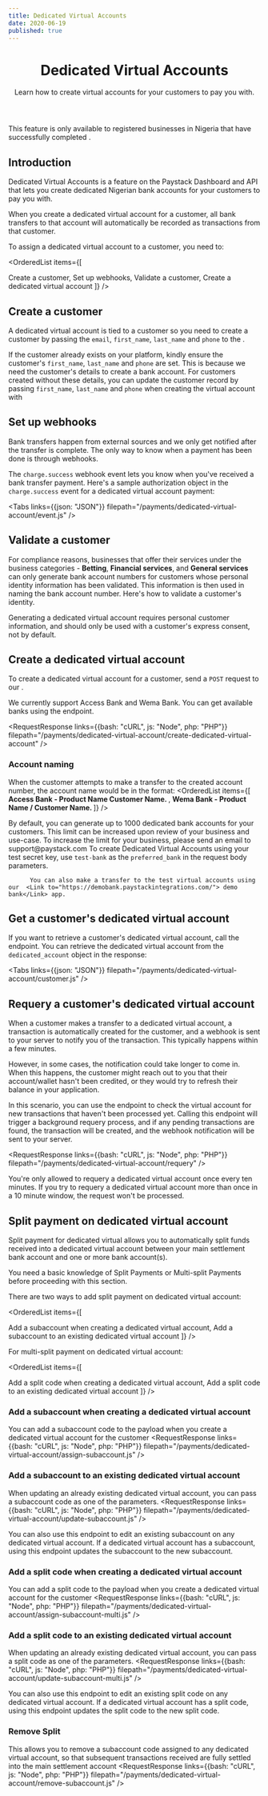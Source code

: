 ```yaml
---
title: Dedicated Virtual Accounts
date: 2020-06-19
published: true
---
```


<header>
	<h1>Dedicated Virtual Accounts</h1>
  <p>Learn how to create virtual accounts for your customers to pay you with.</p>
</header>

<Callout type="info" title="Feature Availability">
  This feature is only available to registered businesses in Nigeria that have successfully completed <ExternalLink title="the go-live process" link="https://support.paystack.com/hc/en-us/articles/360009881220-How-do-I-activate-my-Paystack-Registered-Business-" />.
</Callout>


## Introduction
Dedicated Virtual Accounts is a feature on the Paystack Dashboard and API that lets you create dedicated Nigerian bank accounts for your customers to pay you with.

When you create a dedicated virtual account for a customer, all bank transfers to that account will automatically be recorded as transactions from that customer. 

To assign a dedicated virtual account to a customer, you need to:

<OrderedList items={[
  <Link to="/payments/dedicated-virtual-accounts#create-a-customer">Create a customer</Link>,
  <Link to="/payments/dedicated-virtual-accounts#set-up-webhooks">Set up webhooks</Link>,
  <Link to="/payments/dedicated-virtual-accounts#validate-a-customer">Validate a customer</Link>,
  <Link to="/payments/dedicated-virtual-accounts#create-a-dedicated-virtual-account">Create a dedicated virtual account</Link>
]}
/>

## Create a customer
A dedicated virtual account is tied to a customer so you need to create a customer by passing the <code>email</code>, <code>first_name</code>, <code>last_name</code> and <code>phone</code> to the <ApiLink title="Create customer" path="customer-create" />.

If the customer already exists on your platform, kindly ensure the customer's <code>first_name</code>, <code>last_name</code> and <code>phone</code> are set. This is because we need the customer's details to create a bank account. For customers created without these details, you can update the customer record by passing  <code>first_name</code>, <code>last_name</code> and <code>phone</code>  when creating the virtual account with   <ApiLink title="Create Dedicated Virtual Account" path="dedicated-virtual-account-create" />

## Set up webhooks
Bank transfers happen from external sources and we only get notified after the transfer is complete. The only way to know when a payment has been done is <Link to="/payments/webhooks">through webhooks</Link>. 

The `charge.success` webhook event lets you know when you've received a bank transfer payment.
Here's a sample authorization object in the `charge.success` event for a dedicated virtual account payment: 

<Tabs links={{json: "JSON"}} filepath="/payments/dedicated-virtual-account/event.js" />

## Validate a customer
For compliance reasons, businesses that offer their services under the business categories - **Betting**, **Financial services**, and **General services** can only generate bank account numbers for customers whose personal identity information has been validated. This information is then used in naming the bank account number. Here's how to   <Link to="/identity-verification/validate-customer" >validate a customer's identity.</Link>

<Callout type="warning" title="Get Customer's Consent">
Generating a dedicated virtual account requires personal customer information, and should only be used with a customer's express consent, not by default.
</Callout>

## Create a dedicated virtual account
To create a dedicated virtual account for a customer, send a `POST` request to our <ApiLink title="Create Dedicated Virtual Account" path="dedicated-virtual-account-create" />.

<Callout type="info" title="Supported banks">
  We currently support Access Bank and Wema Bank. You can get available banks using the <ApiLink title="Fetch Providers" path="dedicated-virtual-account-providers" /> endpoint.
</Callout>

<RequestResponse links={{bash: "cURL", js: "Node", php: "PHP"}} filepath="/payments/dedicated-virtual-account/create-dedicated-virtual-account" />

### Account naming
When the customer attempts to make a transfer to the created account number, the account name would be in the format: <strong></strong>
  <OrderedList items={[
    <span> <strong>Access Bank - Product Name Customer Name. </strong> </span>,
    <span> <strong>Wema Bank - Product Name / Customer Name. </strong></span>
  ]} />

<Callout type="info" title="Account Limit">
  By default, you can generate up to 1000 dedicated bank accounts for your customers. This limit can be increased upon review of your business and use-case. To increase the limit for your business, please send an email to support@paystack.com
</Callout>


  <Callout type="info" title="Testing Dedicated Virtual Accounts">
          To create Dedicated Virtual Accounts using your test secret key, use <code>test-bank</code> as the <code>preferred_bank</code> in the request body parameters.
          
          You can also make a transfer to the test virtual accounts using our  <Link to="https://demobank.paystackintegrations.com/"> demo bank</Link> app.
  </Callout>


## Get a customer's dedicated virtual account
If you want to retrieve a customer's dedicated virtual account, call the <ApiLink title="Fetch Customer" path="customer-fetch" /> endpoint. You can retrieve the dedicated virtual account from the `dedicated_account` object in the response:

<Tabs links={{json: "JSON"}} filepath="/payments/dedicated-virtual-account/customer.js" />





## Requery a customer's dedicated virtual account
When a customer makes a transfer to a dedicated virtual account, a transaction is automatically created for the customer, and a webhook is sent to your server to notify you of the transaction. This typically happens within a few minutes. 

However, in some cases, the notification could take longer to come in. When this happens, the customer might reach out to you that their account/wallet hasn't been credited, or they would try to refresh their balance in your application.

In this scenario, you can use the  <ApiLink title="Requery Dedicated Virtual Account" path="dedicated-virtual-account-requery" />  endpoint to check the virtual account for new transactions that haven't been processed yet. Calling this endpoint will trigger a background requery process, and if any pending transactions are found, the transaction will be created, and the webhook notification will be sent to your server.
 
<RequestResponse links={{bash: "cURL", js: "Node", php: "PHP"}} filepath="/payments/dedicated-virtual-account/requery" />

<Callout type="warning" title="Rate Limit">
  You're only allowed to requery a dedicated virtual account once every ten minutes. If you try to requery a dedicated virtual account more than once in a 10 minute window, the request won't be processed.
</Callout>




## Split payment on dedicated virtual account
Split payment for dedicated virtual allows you to automatically split funds received into a dedicated virtual account between your main settlement bank account and one or more bank account(s). 

<Callout type="info" title="Prerequisite">
  You need a basic knowledge of <Link to="/payments/split-payments">Split Payments</Link> or <Link to="/payments/multi-split-payments">Multi-split Payments</Link> before proceeding with this section.
</Callout>

There are two ways to add split payment on dedicated virtual account:

<OrderedList items={[
  <Link to="/payments/dedicated-virtual-accounts#add-a-subaccount-when-creating-a-dedicated-virtual-account">Add a subaccount when creating a dedicated virtual account</Link>,
  <Link to="/payments/dedicated-virtual-accounts#add-a-subaccount-to-an-existing-dedicated-virtual-account">Add a subaccount to an existing dedicated virtual account</Link>
]}
/>

For multi-split payment on dedicated virtual account:

<OrderedList items={[
  <Link to="/payments/dedicated-virtual-accounts#add-a-split-code-when-creating-a-dedicated-virtual-account">Add a split code when creating a dedicated virtual account</Link>,
  <Link to="/payments/dedicated-virtual-accounts#add-a-split-code-to-an-existing-dedicated-virtual-account">Add a split code to an existing dedicated virtual account</Link>
]}
/>


### Add a subaccount when creating a dedicated virtual account
You can add a subaccount code to the payload when you create a dedicated virtual account for the customer
<RequestResponse links={{bash: "cURL", js: "Node", php: "PHP"}} filepath="/payments/dedicated-virtual-account/assign-subaccount.js" />

### Add a subaccount to an existing dedicated virtual account
When updating an already existing dedicated virtual account, you can pass a subaccount code as one of the parameters. 
<RequestResponse links={{bash: "cURL", js: "Node", php: "PHP"}} filepath="/payments/dedicated-virtual-account/update-subaccount.js" />

<Callout type="info" title="Updating existing subaccount on a dedicated virtual account">
  You can also use this endpoint to edit an existing subaccount on any dedicated virtual account. If a dedicated virtual account has a subaccount, using this endpoint updates the subaccount to the new subaccount.
</Callout>

### Add a split code when creating a dedicated virtual account
You can add a split code to the payload when you create a dedicated virtual account for the customer
<RequestResponse links={{bash: "cURL", js: "Node", php: "PHP"}} filepath="/payments/dedicated-virtual-account/assign-subaccount-multi.js" />

### Add a split code to an existing dedicated virtual account
When updating an already existing dedicated virtual account, you can pass a split code as one of the parameters. 
<RequestResponse links={{bash: "cURL", js: "Node", php: "PHP"}} filepath="/payments/dedicated-virtual-account/update-subaccount-multi.js" />

<Callout type="info" title="Updating existing split code on a dedicated virtual account">
  You can also use this endpoint to edit an existing split code on any dedicated virtual account. If a dedicated virtual account has a split code, using this endpoint updates the split code to the new split code.
</Callout>


### Remove Split

This allows you to remove a subaccount code assigned to any dedicated virtual account, so that subsequent transactions received are fully settled into the main settlement account
<RequestResponse links={{bash: "cURL", js: "Node", php: "PHP"}} filepath="/payments/dedicated-virtual-account/remove-subaccount.js" />